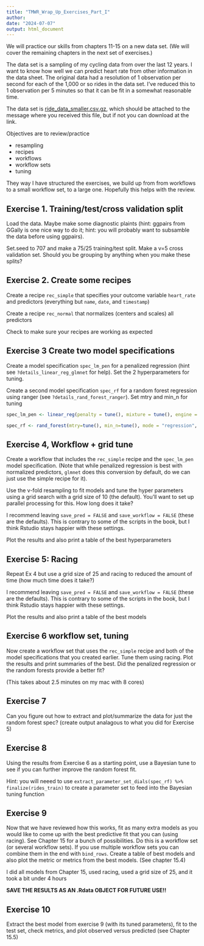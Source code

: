 ```yaml
---
title: "TMWR_Wrap_Up_Exercises_Part_I"
author: 
date: "2024-07-07"
output: html_document
---
```


We will practice our skills from chapters 11-15 on a new data set.  (We will cover the remaining chapters in the next set of exercises.)

The data set is a sampling of my cycling data from over the last 12 years.  I want to know how well we can predict heart rate from other information in the data sheet.  The original data had a resolution of 1 observation per second for each of the 1,000 or so rides in the data set.  I've reduced this to 1 observation per 5 minutes so that it can be fit in a somewhat reasonable time.

The data set is [ride_data_smaller.csv.gz](https://github.com/jnmaloof/tidy-models/blob/main/ride_data_smaller.csv.gz), which should be attached to the message where you received this file, but if not you can download at the link.

Objectives are to review/practice

* resampling
* recipes
* workflows
* workflow sets
* tuning

They way I have structured the exercises, we build up from from workflows to a small workflow set, to a large one.  Hopefully this helps with the review.


## Exercise 1.  Training/test/cross validation split

Load the data.  Maybe make some diagnostic plaints (hint: ggpairs from GGally is one nice way to do it; hint: you will probably want to subsamble the data before using ggpairs).

Set.seed to 707 and make a 75/25 training/test split.  Make a v=5 cross validation set.  Should you be grouping by anything when you make these splits?

## Exercise 2. Create some recipes

Create a recipe `rec_simple` that specifies your outcome variable `heart_rate` and predictors (everything but `name`, `date`, and `timestamp`)

Create a recipe `rec_normal` that normalizes (centers and scales) all predictors

Check to make sure your recipes are working as expected

## Exercise 3 Create two model specifications

Create a model specification `spec_lm_pen` for a penalized regression (hint see `?details_linear_reg_glmnet` for help).  Set the 2 hyperparameters for tuning.

Create a second model specification `spec_rf` for a random forest regression using ranger (see `?details_rand_forest_ranger`).  Set mtry and min_n for tuning

```r
spec_lm_pen <- linear_reg(penalty = tune(), mixture = tune(), engine = "glmnet")
```

```r
spec_rf <- rand_forest(mtry=tune(), min_n=tune(), mode = "regression", engine = "ranger")
```

## Exercise 4, Workflow + grid tune

Create a workflow that includes the `rec_simple` recipe and the `spec_lm_pen` model specification.   (Note that while penalized regression is best with normalized predictors, `glmnet` does this conversion by default, do we can just use the simple recipe for it).

Use the v-fold resampling to fit models and tune the hyper parameters using a grid search with a grid size of 10 (the default).  You'll want to set up parallel processing for this.  How long does it take?

I recommend leaving `save_pred = FALSE` and `save_workflow = FALSE` (these are the defaults).  This is contrary to some of the scripts in the book, but I think Rstudio stays happier with these settings.

Plot the results and also print a table of the best hyperparameters

## Exercise 5: Racing

Repeat Ex 4 but use a grid size of 25 and racing to reduced the amount of time (how much time does it take?)

I recommend leaving `save_pred = FALSE` and `save_workflow = FALSE` (these are the defaults).  This is contrary to some of the scripts in the book, but I think Rstudio stays happier with these settings.

Plot the results and also print a table of the best models

## Exercise 6 workflow set, tuning

Now create a workflow set that uses the `rec_simple` recipe and both of the model specifications that you created earlier. Tune them using racing.  Plot the results and print summaries of the best.  Did the penalized regression or the random forests provide a better fit?  

(This takes about 2.5 minutes on my mac with 8 cores)

## Exercise 7
Can you figure out how to extract and plot/summarize the data for just the random forest spec?  (create output analagous to what you did for Exercise 5)

## Exercise 8

Using the results from Exercise 6 as a starting point, use a Bayesian tune to see if you can further improve the random forest fit.

Hint: you will neeed to use `extract_parameter_set_dials(spec_rf) %>%
  finalize(rides_train)`  to create a parameter set to feed into the Bayesian tuning function

## Exercise 9
Now that we have reviewed how this works, fit as many extra models as you would like to come up with the best predictive fit that you can (using racing).  See Chapter 15 for a bunch of possibilities.  Do this is a workflow set (or several workflow sets).  If you use multiple workflow sets you can combine them in the end with `bind_rows`.  Create a table of best models and also plot the metric or metrics from the best models.  (See chapter 15.4)

I did all models from Chapter 15, used racing, used a grid size of 25, and it took a bit under 4 hours

__SAVE THE RESULTS AS AN .Rdata OBJECT FOR FUTURE USE!!__


## Exercise 10

Extract the best model from exercise 9 (with its tuned parameters), fit to the test set, check metrics, and plot observed versus predicted (see Chapter 15.5)
